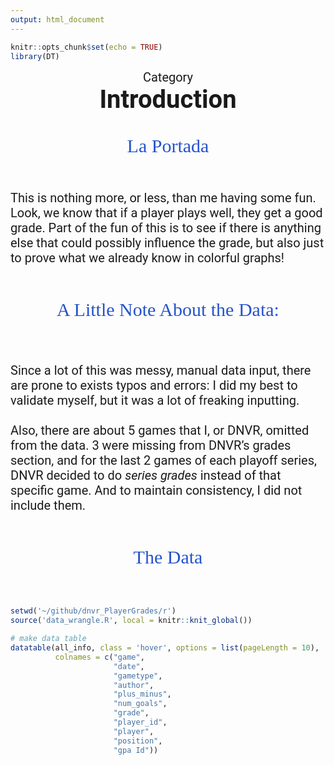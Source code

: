 ```yaml
---
output: html_document
---
```


```r
knitr::opts_chunk$set(echo = TRUE)
library(DT)
```

<p id = "cat">Category</p>
<strong><p id = "title">Introduction</p></strong>
<br><br>
<p id="portada">La Portada</p>
<br><br>
<p id="desc">This is nothing more, or less, than me having some fun. Look, we know that if a player plays well, they get a good grade. Part of the fun of this is to see if there is anything else that could possibly influence the grade, but also just to prove what we already know in colorful graphs!</p>

<br><br>
<p id="portada">A Little Note About the Data:</p>
<br><br>

<p id="desc">Since a lot of this was messy, manual data input, there are prone to exists typos and errors: I did my best to validate myself, but it was a lot of freaking inputting.<br><br>Also, there are about 5 games that I, or DNVR, omitted from the data. 3 were missing from DNVR's grades section, and for the last 2 games of each playoff series, DNVR decided to do <i>series grades</i> instead of that specific game. And to maintain consistency, I did not include them.</p>

<br><br>
<p id="portada">The Data</p>
<br><br>

```r
setwd('~/github/dnvr_PlayerGrades/r')
source('data_wrangle.R', local = knitr::knit_global())

# make data table
datatable(all_info, class = 'hover', options = list(pageLength = 10),
          colnames = c("game", 
                       "date",
                       "gametype",
                       "author",
                       "plus_minus",
                       "num_goals",
                       "grade",
                       "player_id",
                       "player",
                       "position",
                       "gpa Id"))


```




<style>
@import url('https://fonts.googleapis.com/css2?family=Roboto:wght@500&display=swap');
@import url('https://fonts.googleapis.com/css2?family=Zilla+Slab:wght@300;500&display=swap');

#cat{
  margin: auto;
  text-align: center;
  font-size: 20px;
  font-family: 'Roboto', sans-serif;
}

#title{
  margin: auto;
  text-align: center;
  font-size: 40px;
  font-family: 'Roboto', sans-serif;
}

#desc{
  font-size: 20px;
  font-family: 'Roboto', sans-serif;
}

#portada{
  margin: auto;
  text-align: center;
  font-family: 'Zilla Slab', serif;
  font-size: 30px;
  color: #2553CC;
}

</style>

